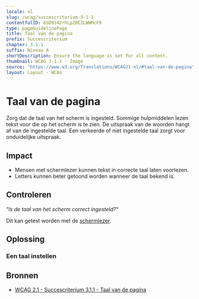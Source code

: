 ```yaml
---
locale: nl
slug: /wcag/succescriterium-3-1-1
contentfulID: 6SD9142rhLpZ0CILWWMcF9
type: pageGuidelinePage
title: Taal van de pagina
prefix: Succescriterium
chapter: 3.1.1
suffix: Niveau A
shortDescription: Ensure the language is set for all content.
thumbnail: WCAG 3.1.1 - Image
source: "https://www.w3.org/Translations/WCAG21-nl/#taal-van-de-pagina"
layout: Layout - WCAG
---
```


# Taal van de pagina

Zorg dat de taal van het scherm is ingesteld. Sommige hulpmiddelen lezen tekst voor die op het scherm is te zien. De uitspraak van de woorden hangt af van de ingestelde taal. Een verkeerde of niet ingestelde taal zorgt voor onduidelijke uitspraak.

## Impact

- Mensen met schermlezer kunnen tekst in correcte taal laten voorlezen.
- Letters kunnen beter getoond worden wanneer de taal bekend is.

## Controleren

“*Is de taal van het scherm correct ingesteld?*“

Dit kan getest worden met de [schermlezer](/nl/stats/screen-reader).

## Oplossing

### Een taal instellen

<CodeSample id="text-localization" locale="nl"/>

## Bronnen

- [WCAG 2.1 - Succescriterium 3.1.1 - Taal van de pagina](https://www.w3.org/Translations/WCAG21-nl/#taal-van-de-pagina)